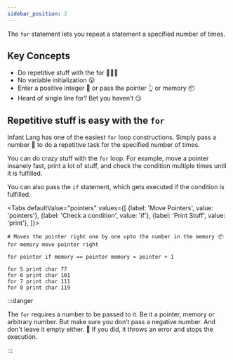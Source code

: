 ```yaml
---
sidebar_position: 2
---
```




The `for` statement lets you repeat a statement a specified number of times. 

## Key Concepts
- Do repetitive stuff with the for 🏃‍♂️💨
- No variable initialization 😲
- Enter a positive integer 🔢 or pass the pointer 👆 or memory 📦
- Heard of single line for? Bet you haven’t 😏

## Repetitive stuff is easy with the `for`

Infant Lang has one of the easiest `for` loop constructions. 
Simply pass a number 🔢 to do a repetitive task for the specified number of times.

You can do crazy stuff with the `for` loop. For example, move a pointer insanely fast, print a lot of stuff, and check the condition multiple times until it is fulfilled.

You can also pass the `if` statement, which gets executed if the condition is fulfilled.

<Tabs
    defaultValue="pointers"
    values={[
        {label: 'Move Pointers', value: 'pointers'},
        {label: 'Check a condition', value: 'if'},
        {label: 'Print Stuff', value: 'print'},
    ]}>
<TabItem value="pointers">

    # Moves the pointer right one by one upto the number in the memory 📦
    for memory move pointer right

</TabItem>
<TabItem value="if">

    for pointer if memory == pointer memory = pointer + 1

</TabItem>
<TabItem value="print">

    for 5 print char 77
    for 6 print char 101
    for 7 print char 111
    for 8 print char 119

</TabItem>
</Tabs>

:::danger

The `for` requires a number to be passed to it. Be it a pointer, memory or arbitrary number. But make sure you don’t pass a negative number. And don't leave it empty either. 🤔
If you did, it throws an error and stops the execution.

:::